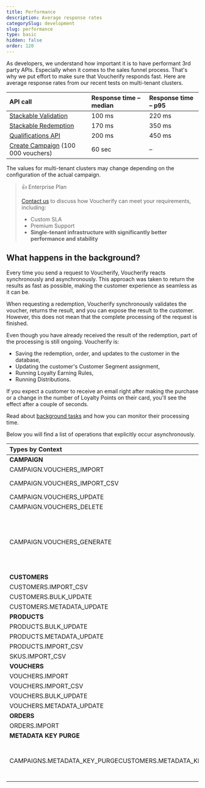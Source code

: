 ```yaml
---
title: Performance
description: Average response rates
categorySlug: development
slug: performance
type: basic
hidden: false
order: 120
---
```


As developers, we understand how important it is to have performant 3rd party APIs. Especially when it comes to the sales funnel process. That's why we put effort to make sure that Voucherify responds fast. Here are average response rates from our recent tests on multi-tenant clusters. 

| **API call**                                              | **Response time – median** | **Response time – p95** |
| :-------------------------------------------------------- | :------------------------- | :---------------------- |
| [Stackable Validation](ref:validate-stacked-discounts)    | 100 ms                     | 220 ms                  |
| [Stackable Redemption](ref:redeem-stacked-discounts)      | 170 ms                     | 350 ms                  |
| [Qualifications API](ref:check-eligibility)               | 200 ms                     | 450 ms                  |
| [Create Campaign](ref:create-campaign) (100 000 vouchers) | 60 sec                     | –                       |

The values for multi-tenant clusters may change depending on the configuration of the actual campaign.

> 👍 Enterprise Plan
>
>[Contact us](https://www.voucherify.io/contact-sales) to discuss how Voucherify can meet your requirements, including:
> * Custom SLA
> * Premium Support
> * **Single-tenant infrastructure with significantly better performance and stability**

## What happens in the background?

Every time you send a request to Voucherify, Voucherify reacts synchronously and asynchronously. This approach was taken to return the results as fast as possible, making the customer experience as seamless as it can be.


When requesting a redemption, Voucherify synchronously validates the voucher, returns the result, and you can expose the result to the customer. However, this does not mean that the complete processing of the request is finished.


Even though you have already received the result of the redemption, part of the processing is still ongoing. Voucherify is:

- Saving the redemption, order, and updates to the customer in the database,
- Updating the customer's Customer Segment assignment,
- Running Loyalty Earning Rules,
- Running Distributions.

If you expect a customer to receive an email right after making the purchase or a change in the number of Loyalty Points on their card, you'll see the effect after a couple of seconds.

Read about [background tasks](https://support.voucherify.io/article/524-project-logs#background-tasks-overview) and how you can monitor their processing time.

Below you will find a list of operations that explicitly occur asynchronously. 

| **Types by Context**                                                                                                                                    | **Endpoint**                                                                                                                                                                                                                                                                                                                                                                                                     |
| :------------------------------------------------------------------------------------------------------------------------------------------------------ | :--------------------------------------------------------------------------------------------------------------------------------------------------------------------------------------------------------------------------------------------------------------------------------------------------------------------------------------------------------------------------------------------------------------- |
| **CAMPAIGN**                                                                                                                                            |                                                                                                                                                                                                                                                                                                                                                                                                                  |
| CAMPAIGN.VOUCHERS_IMPORT                                                                                                                                | **POST**   [/campaigns/{campaignId}/import](ref:import-vouchers-to-campaign)                                                                                                                                                                                                                                 |
| CAMPAIGN.VOUCHERS_IMPORT_CSV                                                                                                                            | **POST**   [/campaigns/{campaignId}/importCSV](ref:import-vouchers-to-campaign-using-csv)                                                                                                                                                                                                              |
| CAMPAIGN.VOUCHERS_UPDATE                                                                                                                                | **PUT** [/campaigns/{campaignId}](ref:update-campaign)                                                                                                                                                                                                                                                                                                                                                           |
| CAMPAIGN.VOUCHERS_DELETE                                                                                                                                | **DELETE** [/campaigns/{campaignId}](ref:delete-campaign)                                                                                                                                                                                                                                                                |
| CAMPAIGN.VOUCHERS_GENERATE                                                                                                                              | <ul><li>**POST** [/campaigns](ref:create-campaign): asynchronous for campaigns with more than 1 voucher, synchronous for campaign with 1 voucher</li><li>**POST**    [/campaigns/{campaignId}/vouchers](ref:add-vouchers-to-campaign)</li></ul> |
| **CUSTOMERS**                                                                                                                                           |                                                                                                                                                                                                                                                                                                                                                                                                                  |
| CUSTOMERS.IMPORT_CSV                                                                                                                                    | **POST** [/customers/importCSV](ref:import-customers-using-csv)                                                                                                                                                                                                                                                                   |
| CUSTOMERS.BULK_UPDATE                                                                                                                                   | **POST** [/customers/bulk/async](ref:update-customers-in-bulk)                                                                                                                                                                                                                                                                 |
| CUSTOMERS.METADATA_UPDATE                                                                                                                               | **POST** [/customers/metadata/async](ref:update-customers-metadata-in-bulk)                                                                                                                                                                                                                                            |
| **PRODUCTS**                                                                                                                                            |                                                                                                                                                                                                                                                                                                                                                                                                                  |
| PRODUCTS.BULK_UPDATE                                                                                                                                    | **POST** [/products/bulk/async](ref:update-products-in-bulk)                                                                                                                                                                                                                                                                 |
| PRODUCTS.METADATA_UPDATE                                                                                                                                | **POST** [/products/metadata/async](ref:update-products-metadata-in-bulk)                                                                                                                                                                                                                                                |
| PRODUCTS.IMPORT_CSV                                                                                                                                     | **POST** [/products/importCSV](ref:import-products-using-csv)                                                                                                                                                                                                                                                                       |
| SKUS.IMPORT_CSV                                                                                                                                         | **POST** [/skus/importCSV](ref:import-skus-using-csv)                                                                                                                                                                                                                                                                                       |
| **VOUCHERS**                                                                                                                                            |                                                                                                                                                                                                                                                                                                                                                                                                                  |
| VOUCHERS.IMPORT                                                                                                                                         | **POST** [/vouchers/import](ref:import-vouchers)                                                                                                                                                                                                                                                                                          |
| VOUCHERS.IMPORT_CSV                                                                                                                                     | **POST** [/vouchers/importCSV](ref:import-vouchers-using-csv)                                                                                                                                                                                                                                                                       |
| VOUCHERS.BULK_UPDATE                                                                                                                                    | **POST** [/vouchers/bulk/async](ref:update-vouchers-in-bulk)                                                                                                                                                                                                                                                                 |
| VOUCHERS.METADATA_UPDATE                                                                                                                                | **POST** [/vouchers/metadata/async](ref:update-vouchers-metadata-in-bulk)                                                                                                                                                                                                                                                |
| **ORDERS**                                                                                                                                              |                                                                                                                                                                                                                                                                                                                                                                                                                  |
| ORDERS.IMPORT                                                                                                                                           | **POST** [/orders/import](ref:import-orders)                                                                                                                                                                                                                                                                                                                                                                     |
| **METADATA KEY PURGE**                                                                                                                                  |                                                                                                                                                                                                                                                                                                                                                                                                                  |
| CAMPAIGNS.METADATA_KEY_PURGECUSTOMERS.METADATA_KEY_PURGEPRODUCTS.METADATA_KEY_PURGEVOUCHERS.METADATA_KEY_PURGEORDERS.METADATA_KEY_PURGE | No API endpoint equivalent. You can perform this action through the Dashboard. See Dashboard documentation: Dashboard > [Project Settings](https://support.voucherify.io/article/99-schema-validation-metadata#maintenance)                                                                                                                                                                                      |
